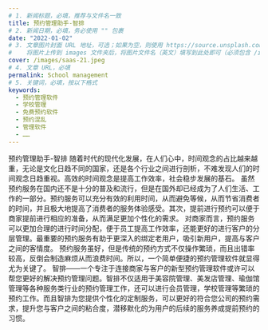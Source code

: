 ```yaml
---
# 1. 新闻标题，必填，推荐与文件名一致
title: 预约管理助手-智排
# 2. 新闻日期，必填，务必使用 "" 包裹
date: "2022-01-02"
# 3. 文章图片封面 URL 地址，可选；如果为空，则使用 https://source.unsplash.com/800x450/?city
#    将图片上传到 images 文件夹后，将图片文件名（英文）填写到此处即可（必须包含 /images/ 前缀）
cover: /images/saas-21.jpeg
# 4. 文章 URL，必填
permalink: School management
# 5. 关键词，必填，按以下格式
keywords:
  - 预约管理软件
  - 学校管理
  - 免费预约软件
  - 预约混乱
  - 管理软件
  - ……
---
```


  预约管理助手-智排
  随着时代的现代化发展，在人们心中，时间观念的占比越来越重，无论是文化日趋不同的国家，还是各个行业之间进行剖析，不难发现人们的时间观念日趋重视。高效的时间观念是提高工作效率，社会稳步发展的基石。
  虽然预约服务在国内还不是十分的普及和流行，但是在国外却已经成为了人们生活、工作的一部分。预约服务可以充分有效的利用时间，从而避免等候，从而节省消费者的时间，并且极大地提高了消费者的服务体验感受。其次，提前进行预约可以便于商家提前进行相应的准备，从而满足更加个性化的需求。
  对商家而言，预约服务可以更加合理的进行时间分配，便于员工提高工作效率，还能更好的进行客户的分层管理。最重要的预约服务有助于更深入的绑定老用户，吸引新用户，提高与客户之间的客情度。
  预约服务虽好，但是传统的预约方式不仅操作繁琐，而且出错率较高，反倒会制造麻烦从而浪费时间。所以，一个简单便捷的预约管理软件就显得尤为关键了。
  智排——一个专注于连接商家与客户的新型预约管理软件或许可以帮您更好的解决预约管理问题。智排不仅适用于美容院管理、美发店管理、瑜伽馆管理等各种服务类行业的预约管理工作，还可以进行会员管理，学校管理等繁琐的预约工作。而且智排为您提供个性化的定制服务，可以更好的符合您公司的预约需求，提升您与客户之间的粘合度，潜移默化的为用户的后续的服务养成提前预约的习惯。
